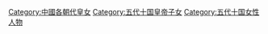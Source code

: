 [[Category:中國各朝代皇女|Category:中國各朝代皇女]]
[[Category:五代十国皇帝子女|Category:五代十国皇帝子女]]
[[Category:五代十国女性人物|Category:五代十国女性人物]]